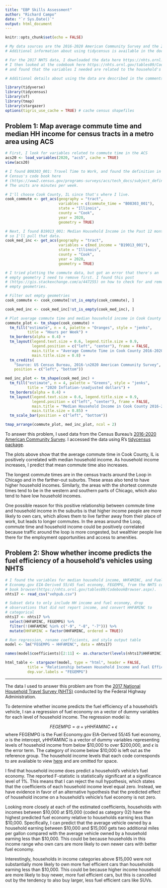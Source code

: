 ```yaml
---
title: "EBP Skills Assessment"
author: "Richard Campo"
date: "`r Sys.Date()`"
output: html_document
---
```


```r
knitr::opts_chunk$set(echo = FALSE)
```

```r
# My data sources are the 2016-2020 American Community Survey and the 2017 National Household Travel Survey. You can reproduce my ACS data inputs by acquiring a Census API key and copying my code (an advantage of tidycensus). If you do not already have one, you can request a Census API key here: https://api.census.gov/data/key_signup.html
# Additional information about using tidycensus is available in the documentation: https://walker-data.com/tidycensus/articles/basic-usage.html

# For the 2017 NHTS data, I downloaded the data here https://nhts.ornl.gov/downloads
# I then looked at the codebook here https://nhts.ornl.gov/tables09/CodebookBrowser.aspx
# and found that the variables I needed are related to the household's vehicle, so I only loaded that csv file called "vehpub."

# Additional details about using the data are described in the comments associated with their relevant code chunks.
```

```r
library(tidyverse)
library(tidycensus)
library(sf)
library(tmap)
library(stargazer)
options(tigris_use_cache = TRUE) # cache census shapefiles
```

## Problem 1: Map average commute time and median HH income for census tracts in a metro area using ACS
```r
# First, I look for variables related to commute time in the ACS
acs20 <- load_variables(2020, "acs5", cache = TRUE)
view(acs20)
```

```r
# I found B08303_001: Travel Time to Work, and found the definition in the 
# Census's code book here
# (https://www2.census.gov/programs-surveys/acs/tech_docs/subject_definitions/2020_ACSSubjectDefinitions.pdf) 
# The units are minutes per week.

# I'll choose Cook County, IL since that's where I live.
cook_commute <- get_acs(geography = "tract", 
                        variables = c(commute_time = "B08303_001"),
                        state = "Illinois",
                        county = "Cook", 
                        year = 2020,
                        geometry = TRUE)
```


```r
# Next, I found B19013_001: Median Household Income in the Past 12 months, 
# so I'll pull that data.
cook_med_inc <- get_acs(geography = "tract", 
                        variables = c(med_income = "B19013_001"),
                        state = "Illinois",
                        county = "Cook", 
                        year = 2020,
                        geometry = TRUE)
```


```r
# I tried plotting the commute data, but got an error that there's an 
# empty geometry I need to remove first. I found this post 
# (https://gis.stackexchange.com/a/447255) on how to check for and remove
# empty geometries.

# Filter out empty geometries
cook_commute <- cook_commute[!st_is_empty(cook_commute), ]

cook_med_inc <- cook_med_inc[!st_is_empty(cook_med_inc), ]
```

```r
# Plot average commute time and median household income in Cook County 
commute_plot <- tm_shape(cook_commute) + 
  tm_fill("estimate", n = 4, palette = "Oranges", style = "jenks", 
          title = "Hours per Week") + 
  tm_borders(alpha = 0.4) + 
  tm_layout(legend.text.size = 0.6, legend.title.size = 0.9,
            legend.position = c("left", "center"), frame = FALSE,
            main.title = "Average Commute Time in Cook County 2016-2020",
            main.title.size = 0.8) +
  tm_credits(
    "Source: US Census Bureau, 2016-\n2020 American Community Survey",
    position = c("left", "bottom"))

med_inc_plot <- tm_shape(cook_med_inc) + 
  tm_fill("estimate", n = 4, palette = "Greens", style = "jenks", 
          title = "2020 Inflation-\nadjusted dollars") + 
  tm_borders(alpha = 0.4) + 
  tm_layout(legend.text.size = 0.6, legend.title.size = 0.9,
            legend.position = c("left", "center"), frame = FALSE,
            main.title = "Median Household Income in Cook County 2016-2020",
            main.title.size = 0.85) +
  tm_scale_bar(position = c("left", "bottom"))

tmap_arrange(commute_plot, med_inc_plot, ncol = 2)
```
To answer this problem, I used data from the Census Bureau's [2016-2020 American Community Survey](https://www.census.gov/data/developers/data-sets/acs-5year.2020.html#list-tab-1806015614). I accessed the data using R's [tidycensus package](https://walker-data.com/tidycensus/index.html).

The plots above show that the average commute time in Cook County, IL is positively correlated with median household income. As household income increases, I predict that mean commute time also increases.

The longest commute times are in the census tracts around the Loop in Chicago and in the farther-out suburbs. These areas also tend to have higher household incomes. Similarly, the areas with the shortest commute times tend to be in the western and southern parts of Chicago, which also tend to have low household incomes.

One possible reason for this positive relationship between commute time and household income in the suburbs is that higher income people are more likely to own cars, which allows them to live farther away from their place of work, but leads to longer commutes. In the areas around the Loop, commute time and household income could be positively correlated because traffic around the loop is more congested, but wealthier people live there for the employment opportunities and access to amenities.

## Problem 2: Show whether income predicts the fuel efficiency of a household’s vehicles using NHTS 
```r
# I found the variables for median household income, HHFAMINC, and Fuel
# Economy.gov EIA-Derived 55/45 fuel economy, FEGEMPG, from the NHTS code
# book browser(https://nhts.ornl.gov/tables09/CodebookBrowser.aspx).
nhts17 <- read_csv("vehpub.csv")
```

```r
# Subset data to only include HH income and fuel economy, drop 
# observations that did not report income, and convert HHFAMINC to 
# categorical
nhts17 <- nhts17 %>% 
  select(HHFAMINC, FEGEMPG) %>% 
  filter(!(HHFAMINC %in% c("-9", "-8", "-7"))) %>%
  mutate(HHFAMINC = factor(HHFAMINC, ordered = TRUE))
```

```r
# Run regression, rename coefficients, and style output table
model <- lm("FEGEMPG ~ HHFAMINC", data = nhts17)

names(model$coefficients)[2:11] <- as.character(levels(nhts17$HHFAMINC))[2:11]

html_table <- stargazer(model, type = "html", header = FALSE,
          title = "Relationship between Household Income and Fuel Efficiency of Household Vehicle", 
          dep.var.labels = "FEGEMPG")
```
---
The data I used to answer this problem are from the [2017 National Household Travel Survey (NHTS)](https://nhts.ornl.gov/) conducted by the Federal Highway Administration.

To determine whether income predicts the fuel efficiency of a household's vehicle, I ran a regression of fuel economy on a vector of dummy variables for each level of household income. The regression model is:

$$FEGEMPG = \alpha + \gamma HHFAMINC + \epsilon$$
where FEGEMPG is the Fuel Economy.gov EIA-Derived 55/45 fuel economy, $\alpha$ is the intercept, $\gamma HHFAMINC$ is a vector of dummy variables representing levels of household income from below \$10,000 to over \$200,000, and $\epsilon$ is the error term. The category of income below \$10,000 is left out as the reference group. The household income levels that each code corresponds to are available to view [here](https://nhts.ornl.gov/tables09/CodebookPage.aspx?id=1224) and are omitted for space.

I find that household income does predict a household's vehicle's fuel economy. The reported F-statistic is statistically significant at a significance level of 1%. This means that I can reject the null hypothesis, which states that the coefficients of each household income level equal zero. Instead, we have evidence in favor of an alternative hypothesis that the predicted effect of household income on a household's vehicle's fuel economy is not zero.

Looking more closely at each of the estimated coefficients, households with incomes between \$10,000 at \$15,000 (coded as category 02) have the highest predicted fuel economy relative to households earning less than \$10,000. Specifically, I can predict that the average vehicle owned by a household earning between \$10,000 and \$15,000 gets two additional miles per gallon compared with the average vehicle owned by a household earning less than \$10,000. This could be because households in this income range who own cars are more likely to own newer cars with better fuel economy. 

Interestingly, households in income categories above \$15,000 were not substantially more likely to own more fuel efficient cars than households earning less than \$10,000. This could be because higher income household are more likely to buy newer, more fuel efficient cars, but this is cancelled out by the tendency to also buy larger, less fuel efficient cars like SUVs.

